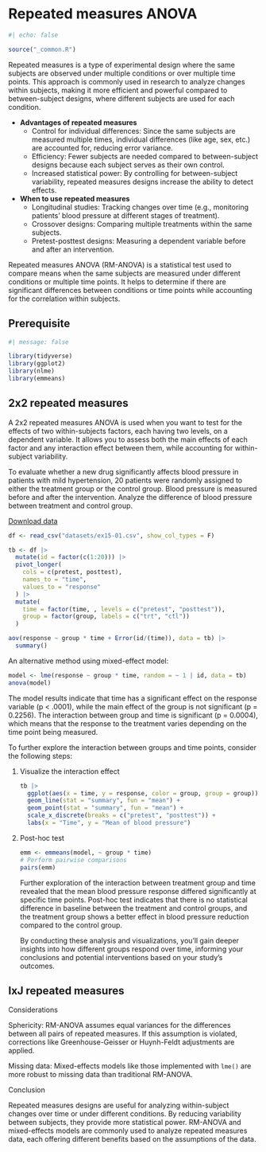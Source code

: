 # Repeated measures ANOVA

```r
#| echo: false

source("_common.R")
```

Repeated measures is a type of experimental design where the same subjects are observed under multiple conditions or over multiple time points. This approach is commonly used in research to analyze changes within subjects, making it more efficient and powerful compared to between-subject designs, where different subjects are used for each condition.

-   **Advantages of repeated measures**
    -   Control for individual differences: Since the same subjects are measured multiple times, individual differences (like age, sex, etc.) are accounted for, reducing error variance.
    -   Efficiency: Fewer subjects are needed compared to between-subject designs because each subject serves as their own control.
    -   Increased statistical power: By controlling for between-subject variability, repeated measures designs increase the ability to detect effects.
-   **When to use repeated measures**
    -   Longitudinal studies: Tracking changes over time (e.g., monitoring patients’ blood pressure at different stages of treatment).
    -   Crossover designs: Comparing multiple treatments within the same subjects.
    -   Pretest-posttest designs: Measuring a dependent variable before and after an intervention.

Repeated measures ANOVA (RM-ANOVA) is a statistical test used to compare means when the same subjects are measured under different conditions or multiple time points. It helps to determine if there are significant differences between conditions or time points while accounting for the correlation within subjects.

## Prerequisite

```r
#| message: false

library(tidyverse)
library(ggplot2)
library(nlme)
library(emmeans)
```

## 2x2 repeated measures

A 2x2 repeated measures ANOVA is used when you want to test for the effects of two within-subjects factors, each having two levels, on a dependent variable. It allows you to assess both the main effects of each factor and any interaction effect between them, while accounting for within-subject variability.

::: example
To evaluate whether a new drug significantly affects blood pressure in patients with mild hypertension, 20 patients were randomly assigned to either the treatment group or the control group. Blood pressure is measured before and after the intervention. Analyze the difference of blood pressure between treatment and control group.
:::

<div>

<a href="datasets/ex15-01.csv" download="ex15-01.csv" class="btn btn-success"> <i class="bi bi-database-fill-down"></i> Download data </a>

</div>

```r
df <- read_csv("datasets/ex15-01.csv", show_col_types = F) 
```

```r
tb <- df |> 
  mutate(id = factor(c(1:20))) |> 
  pivot_longer(
    cols = c(pretest, posttest),
    names_to = "time",
    values_to = "response"
  ) |> 
  mutate(
    time = factor(time, , levels = c("pretest", "posttest")),
    group = factor(group, labels = c("trt", "ctl"))
  )

aov(response ~ group * time + Error(id/(time)), data = tb) |> 
  summary()
```

An alternative method using mixed-effect model:

```r
model <- lme(response ~ group * time, random = ~ 1 | id, data = tb) 
anova(model)
```

The model results indicate that time has a significant effect on the response variable (p \< .0001), while the main effect of the group is not significant (p = 0.2256). The interaction between group and time is significant (p = 0.0004), which means that the response to the treatment varies depending on the time point being measured.

To further explore the interaction between groups and time points, consider the following steps:

1.  Visualize the interaction effect

    ```r
    tb |> 
      ggplot(aes(x = time, y = response, color = group, group = group)) +
      geom_line(stat = "summary", fun = "mean") +
      geom_point(stat = "summary", fun = "mean") +
      scale_x_discrete(breaks = c("pretest", "posttest")) + 
      labs(x = "Time", y = "Mean of blood pressure")
    ```

```{=html}
<!-- -->
```
2.  Post-hoc test

    ```r
    emm <- emmeans(model, ~ group * time)
    # Perform pairwise comparisons
    pairs(emm)
    ```

    Further exploration of the interaction between treatment group and time revealed that the mean blood pressure response differed significantly at specific time points. Post-hoc test indicates that there is no statistical difference in baseline between the treatment and control groups, and the treatment group shows a better effect in blood pressure reduction compared to the control group.

    By conducting these analysis and visualizations, you’ll gain deeper insights into how different groups respond over time, informing your conclusions and potential interventions based on your study’s outcomes.

## IxJ repeated measures

Considerations

Sphericity: RM-ANOVA assumes equal variances for the differences between all pairs of repeated measures. If this assumption is violated, corrections like Greenhouse-Geisser or Huynh-Feldt adjustments are applied.

Missing data: Mixed-effects models like those implemented with `lme()` are more robust to missing data than traditional RM-ANOVA.

Conclusion

Repeated measures designs are useful for analyzing within-subject changes over time or under different conditions. By reducing variability between subjects, they provide more statistical power. RM-ANOVA and mixed-effects models are commonly used to analyze repeated measures data, each offering different benefits based on the assumptions of the data.
